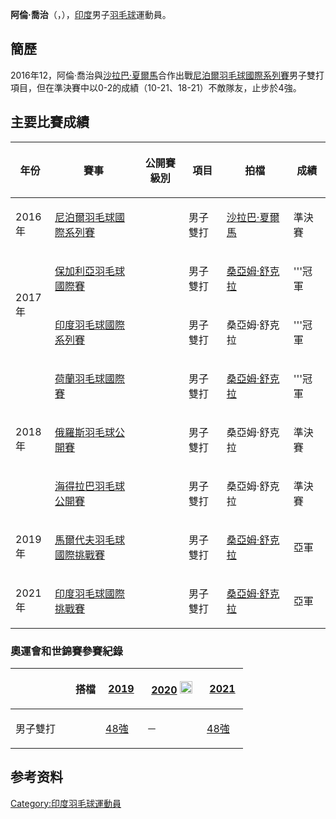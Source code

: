 {{Expand|time=2017-01-06T19:07:33+00:00}}
{{noteTA|G1=Badminton}}
{{Infobox 羽球選手
| playername              = 阿倫·喬治<br/>{{lang|en|Arun George}}
| image                   = 
| size                    = 
| caption                 = 
| birth_name              = 
| date_of_birth           = {{birth_date_and_age|1995|11|8}} 
| place_of_birth          = {{IND}}
| height                  = 
| weight                  = 
| event                   = 男子雙打
| country                 = {{IND}}
| years_active            = 
| handedness              = 
| coach                   = 
| highest_ranking         = 第214位（男雙-[[沙拉巴·夏爾馬|夏爾馬]]）
| date_of_highest_ranking = 2017年1月5日 <ref name="ranking">[http://bwfcontent.tournamentsoftware.com/ranking/player.aspx?id=12623&player=409863 BWF World Ranking - Ranking of Arun GEORGE (88003)]{{en}}</ref>
| current_ranking         = 第214位（男雙-[[沙拉巴·夏爾馬|夏爾馬]]）<br/>第917位（男雙-[[Santosh_Ravuri|Ravuri]]）
| date_of_current_ranking = 2017年1月5日<ref>[http://bwfcontent.tournamentsoftware.com/ranking/category.aspx?id=12623&category=474 BWF World Ranking - BWF世界排名榜 (1/5/2017) -  Men's Doubles] {{Wayback|url=http://bwfcontent.tournamentsoftware.com/ranking/category.aspx?id=12623&category=474 |date=20170810034546 }}{{en}}</ref>
| played                  = 6勝–6負（男單）<br/>20勝－14負（男雙）
| titles                  = 
| bwf_profile             = E337492F-89B8-40D3-B4E5-3C44D62377CD
| bwf_id                  = 88003
| updated                 = 2017年1月5日
}}
{{MedalTableTop|width=286px}}
{{MedalSport | 男子[[羽毛球|羽毛球]]}}
{{MedalCountry | {{IND}}}}
{{MedalBottom}}
'''阿倫·喬治'''（{{lang-en|Arun George}}，{{bd|1995年|11月8日}}），[[印度|印度]]男子[[羽毛球|羽毛球]]運動員。

==簡歷==
2016年12，阿倫·喬治與[[沙拉巴·夏爾馬|沙拉巴·夏爾馬]]合作出戰[[2016年尼泊爾羽毛球國際系列賽|尼泊爾羽毛球國際系列賽]]男子雙打項目，但在準決賽中以0-2的成績（10-21、18-21）不敵隊友，止步於4強。

==主要比賽成績==
{| class=wikitable style="text-align:center; font-size:small;" 
!width="50"|年份
!width="180"|賽事
!width="80"|公開賽級別
!width="60"|項目
!width="130"|拍檔
!width="50"|成績
|-
!rowspan="1"|2016年
|[[2016年尼泊爾羽毛球國際系列賽|尼泊爾羽毛球國際系列賽]]
|{{BWFIS}}
|男子雙打
|[[沙拉巴·夏爾馬|沙拉巴·夏爾馬]]
|bgcolor="#b8860b"|準決賽
|-
!rowspan="2"|2017年
|[[2017年保加利亞羽毛球國際賽|保加利亞羽毛球國際賽]]
|{{BWFFS}}
|男子雙打
|[[桑亞姆·舒克拉|桑亞姆·舒克拉]]
|bgcolor="gold"|'''冠軍
|-
|[[2017年印度羽毛球國際系列賽|印度羽毛球國際系列賽]]
|{{BWFIS}}
|男子雙打
|桑亞姆·舒克拉
|bgcolor="gold"|'''冠軍
|-
!rowspan="3"|2018年
|[[2018年荷蘭羽毛球國際賽|荷蘭羽毛球國際賽]]
|{{BWFIS}}
|男子雙打
|[[桑亞姆·舒克拉|桑亞姆·舒克拉]]
|bgcolor="gold"|'''冠軍
|-
|[[2018年俄羅斯羽毛球公開賽|俄羅斯羽毛球公開賽]]
|{{BWF100}}
|男子雙打
|桑亞姆·舒克拉
|bgcolor="#b8860b"|準決賽
|-
|[[2018年海得拉巴羽毛球公開賽|海得拉巴羽毛球公開賽]]
|{{BWF100}}
|男子雙打
|桑亞姆·舒克拉
|bgcolor="#b8860b"|準決賽
|-
!rowspan="1"|2019年
|[[2019年馬爾代夫羽毛球國際挑戰賽|馬爾代夫羽毛球國際挑戰賽]]
|{{BWFIC}}
|男子雙打
|[[桑亞姆·舒克拉|桑亞姆·舒克拉]]
|bgcolor="silver"|亞軍
|-
!rowspan="1"|2021年
|[[2021年印度羽毛球國際挑戰賽|印度羽毛球國際挑戰賽]]
|{{BWFIC}}
|男子雙打
|[[桑亞姆·舒克拉|桑亞姆·舒克拉]]
|bgcolor="silver"|亞軍
|}
{{BWF賽事級別索引}}

===奧運會和世錦賽參賽紀錄===
{| class=wikitable style="text-align:center; font-size:small;" 
!
!搭檔
!width="50"|[[2019年世界羽毛球錦標賽|2019]]
!width="80"|[[2020年夏季奧林匹克運動會羽毛球比賽|2020]] [[File:Olympic_rings_without_rims.svg|20px]]
!width="50"|[[2021年世界羽毛球錦標賽|2021]]
|-
!width="80"|男子雙打
|align="left"|{{nowrap|[[桑亞姆·舒克拉|桑亞姆·舒克拉]]}}
|[[2019年世界羽毛球錦標賽男子雙打項目|48強]]
|－
|[[2021年世界羽毛球錦標賽男子雙打項目|48強]]
|}

== 参考资料  ==
{{reflist}}

{{DEFAULTSORT:George, Arun}}
[[Category:印度羽毛球運動員|Category:印度羽毛球運動員]]